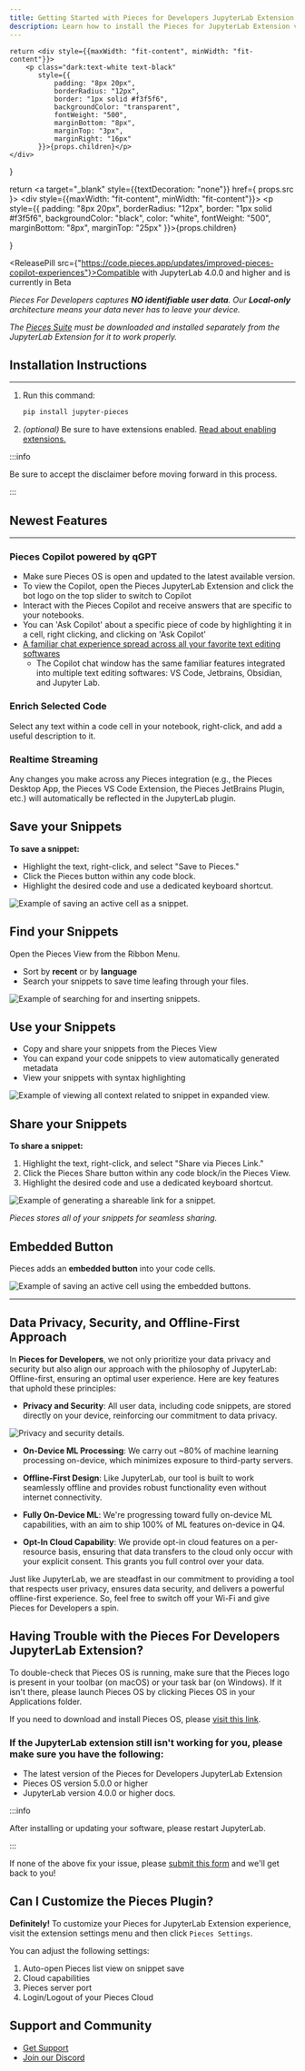 ```yaml
---
title: Getting Started with Pieces for Developers JupyterLab Extension
description: Learn how to install the Pieces for JupyterLab Extension via the PYPI Manager, Pip, and Conda.
---
```



<link
  rel="canonical"
  href="https://docs.pieces.app/extensions-plugins/jupyterlab"
/>

    return <div style={{maxWidth: "fit-content", minWidth: "fit-content"}}>
        <p class="dark:text-white text-black"
           style={{
               padding: "8px 20px",
               borderRadius: "12px",
               border: "1px solid #f3f5f6",
               backgroundColor: "transparent",
               fontWeight: "500",
               marginBottom: "8px",
               marginTop: "3px",
               marginRight: "16px"
           }}>{props.children}</p>
    </div>
}

  return <a target="_blank" style={{textDecoration: "none"}} href={ props.src }>
    <div style={{maxWidth: "fit-content", minWidth: "fit-content"}}>
      <p style={{
        padding: "8px 20px",
        borderRadius: "12px",
        border: "1px solid #f3f5f6",
        backgroundColor: "black",
        color: "white",
        fontWeight: "500",
        marginBottom: "8px",
        marginTop: "25px"
      }}>{props.children}</p>
    </div>
  </a>
}

<ReleasePill src={"https://code.pieces.app/updates/improved-pieces-copilot-experiences"}>Compatible with JupyterLab 4.0.0 and higher and is currently in Beta</ReleasePill>

_Pieces For Developers captures **NO identifiable user data**. Our **Local-only** architecture means your data never has to leave your device._

_The <a target="_blank" href={pieces_app.links.website.pfd_desktop_install}>Pieces Suite</a> must be downloaded and installed separately from the JupyterLab Extension for it to work properly._

## Installation Instructions
---

1. Run this command:
    ```sh
    pip install jupyter-pieces
    ```
2. *(optional)* Be sure to have extensions enabled. [Read about enabling extensions.](https://tljh.jupyter.org/en/latest/howto/admin/enable-extensions.html)

:::info

Be sure to accept the disclaimer before moving forward in this process.

:::

## Newest Features

---


### Pieces Copilot powered by qGPT
- Make sure Pieces OS is open and updated to the latest available version.
- To view the Copilot, open the Pieces JupyterLab Extension and click the bot logo on the top slider to switch to Copilot
- Interact with the Pieces Copilot and receive answers that are specific to your notebooks.
- You can 'Ask Copilot' about a specific piece of code by highlighting it in a cell, right clicking, and clicking on 'Ask Copilot'
- <a href='/features/copilot-plugin'>A familiar chat experience spread across all your favorite text editing softwares</a>
    - The Copilot chat window has the same familiar features integrated into multiple text editing softwares: VS Code, Jetbrains, Obsidian, and Jupyter Lab.

### Enrich Selected Code
Select any text within a code cell in your notebook, right-click, and add a useful description to it.

### Realtime Streaming
Any changes you make across any Pieces integration (e.g., the Pieces Desktop App, the Pieces VS Code Extension, the Pieces JetBrains Plugin, etc.) will automatically be reflected in the JupyterLab plugin.

## Save your Snippets

**To save a snippet:**

- Highlight the text, right-click, and select "Save to Pieces."
- Click the Pieces button within any code block.
- Highlight the desired code and use a dedicated keyboard shortcut.

<Image
  src="https://storage.googleapis.com/pieces_multimedia/PROMOTIONAL/PIECES_FOR_DEVELOPERS/JUPYTER/MACOS/RIGHT_CLICK_SAVE_SELECTION/16X9/PIECES_FOR_DEVELOPERS-JUPYTER-RIGHT_CLICK_SAVE_SELECTION-16X9-MACOS-6_22_2023.gif"
  alt="Example of saving an active cell as a snippet."
/>

## Find your Snippets

Open the Pieces View from the Ribbon Menu.

- Sort by **recent** or by **language**
- Search your snippets to save time leafing through your files.

<Image
  src="https://storage.googleapis.com/pieces_multimedia/PROMOTIONAL/PIECES_FOR_DEVELOPERS/JUPYTER/MACOS/SEARCH_AND_INSERT/16X9/PIECES_FOR_DEVELOPERS-JUPYTER-SEARCH_AND_INSERT-16X9-MACOS-6_22_2023.gif"
  alt="Example of searching for and inserting snippets."
/>

## Use your Snippets

- Copy and share your snippets from the Pieces View
- You can expand your code snippets to view automatically generated metadata
- View your snippets with syntax highlighting

<Image
  src="https://storage.googleapis.com/pieces_multimedia/PROMOTIONAL/PIECES_FOR_DEVELOPERS/JUPYTER/MACOS/EXPANDED_VIEW/16X9/PIECES_FOR_DEVELOPERS-JUPYTER-EXPANDED_VIEW-16X9-MACOS-6_22_2023.gif"
  alt="Example of viewing all context related to snippet in expanded view."
/>

## Share your Snippets

**To share a snippet:**

1. Highlight the text, right-click, and select "Share via Pieces Link."
2. Click the Pieces Share button within any code block/in the Pieces View.
3. Highlight the desired code and use a dedicated keyboard shortcut.

<Image
  src="https://storage.googleapis.com/pieces_multimedia/PROMOTIONAL/PIECES_FOR_DEVELOPERS/JUPYTER/MACOS/SNIPPET_BUTTON_SHARE/16X9/PIECES_FOR_DEVELOPERS-JUPYTER-SNIPPET_BUTTON_SHARE-16X9-MACOS-6_22_2023.gif"
  alt="Example of generating a shareable link for a snippet."
/>

_Pieces stores all of your snippets for seamless sharing._

## Embedded Button

Pieces adds an **embedded button** into your code cells.

<Image
  src="https://storage.googleapis.com/pieces_multimedia/PROMOTIONAL/PIECES_FOR_DEVELOPERS/JUPYTER/MACOS/EMBEDDED_BUTTON_SAVE_ACTIVE_CELL/16X9/PIECES_FOR_DEVELOPERS-JUPYTER-EMBEDDED_BUTTON_SAVE_ACTIVE_CELL-16X9-MACOS-6_22_2023.gif"
  alt="Example of saving an active cell using the embedded buttons."
/>

---

## Data Privacy, Security, and Offline-First Approach

In **Pieces for Developers**, we not only prioritize your data privacy and security but also align our approach with the philosophy of JupyterLab: Offline-first, ensuring an optimal user experience. Here are key features that uphold these principles:

- **Privacy and Security**: All user data, including code snippets, are stored directly on your device, reinforcing our commitment to data privacy.

<Image
  src="/assets/jupyterlab/finder_window_privacy.png"
  alt="Privacy and security details."
/>

- **On-Device ML Processing**: We carry out ~80% of machine learning processing on-device, which minimizes exposure to third-party servers.

- **Offline-First Design**: Like JupyterLab, our tool is built to work seamlessly offline and provides robust functionality even without internet connectivity.

- **Fully On-Device ML**: We're progressing toward fully on-device ML capabilities, with an aim to ship 100% of ML features on-device in Q4.

- **Opt-In Cloud Capability**: We provide opt-in cloud features on a per-resource basis, ensuring that data transfers to the cloud only occur with your explicit consent. This grants you full control over your data.

Just like JupyterLab, we are steadfast in our commitment to providing a tool that respects user privacy, ensures data security, and delivers a powerful offline-first experience. So, feel free to switch off your Wi-Fi and give Pieces for Developers a spin.

## Having Trouble with the Pieces For Developers JupyterLab Extension?

To double-check that Pieces OS is running, make sure that the Pieces logo is present in your toolbar (on macOS) or your task bar (on Windows). If it isn't there, please launch Pieces OS by clicking Pieces OS in your Applications folder.

If you need to download and install Pieces OS, please <a target="_blank" href="/learn/installation-getting-started/what-am-i-installing">visit this link</a>.

<h3>
  If the JupyterLab extension still isn't working for you, please make sure you have the
  following:
</h3>

- The latest version of the Pieces for Developers JupyterLab Extension
- Pieces OS version 5.0.0 or higher
- JupyterLab version 4.0.0 or higher
docs.

:::info

After installing or updating your software, please restart JupyterLab.

:::

If none of the above fix your issue, please <a target="_blank" href="https://getpieces.typeform.com/jupyterlab">submit this form</a> and we'll get back to you!

## Can I Customize the Pieces Plugin?

**Definitely!** To customize your Pieces for JupyterLab Extension experience, visit the extension settings menu and then click `Pieces Settings`.

You can adjust the following settings:

1. Auto-open Pieces list view on snippet save
2. Cloud capabilities
3. Pieces server port
4. Login/Logout of your Pieces Cloud

## Support and Community

- [Get Support](/learn/support)
- [Join our Discord](https://discord.gg/getpieces)
